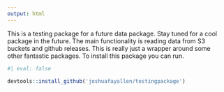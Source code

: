 ```yaml
---
output: html
---
```


This is a testing package for a future data package. Stay tuned for a cool package in the future. The main functionality is reading data from S3 buckets and github releases. This is really just a wrapper around some other fantastic packages. To install this package you can run.



```r
#| eval: false

devtools::install_github('joshuafayallen/testingpackage')

```